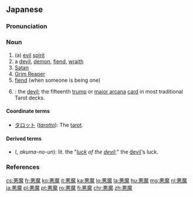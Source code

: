 ==Japanese==
{{ja-kanjitab|あく|ま|yomi=on}}

===Pronunciation===
{{ja-pron|あくま|acc=a|acc_ref=NHK|y=go}}

===Noun===
{{ja-noun|あく.ま|kyu=惡魔|head=[[悪]][[魔]]}}

# (a) [[evil]] [[spirit]]
# a [[devil]], [[demon]], [[fiend]], [[wraith]]
# [[Satan]]
# [[Grim Reaper]]
# [[fiend]] (when someone is being one)
# {{context|tarot|lang=ja}}: the [[devil]]; the fifteenth [[trump]] or [[major arcana]] [[card]] in most traditional Tarot decks.

====Coordinate terms====
* [[タロット]] (''[[tarotto]]''): The [[tarot]].

====Derived terms====
* {{l|ja|悪魔の運}} ({{l|ja|あくまのうん}}, ''akuma-no-un''): lit. the "''[[luck]] of the [[devil]]'';" the [[devil]]'s luck.

===References===
<references/>
{{catlangcode|ja|Theology|Religion|sort=あくま}}
[[cs:悪魔]]
[[fr:悪魔]]
[[ko:悪魔]]
[[it:悪魔]]
[[ka:悪魔]]
[[lo:悪魔]]
[[la:悪魔]]
[[hu:悪魔]]
[[mg:悪魔]]
[[nl:悪魔]]
[[ja:悪魔]]
[[pl:悪魔]]
[[pt:悪魔]]
[[ro:悪魔]]
[[fi:悪魔]]
[[chr:悪魔]]
[[zh:悪魔]]
